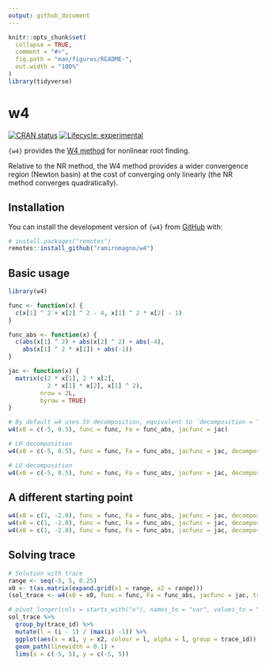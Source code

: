 ```yaml
---
output: github_document
---
```


<!-- README.md is generated from README.Rmd. Please edit that file -->

```r
knitr::opts_chunk$set(
  collapse = TRUE,
  comment = "#>",
  fig.path = "man/figures/README-",
  out.width = "100%"
)
library(tidyverse)
```

# w4

<!-- badges: start -->
[![CRAN status](https://www.r-pkg.org/badges/version/w4)](https://CRAN.R-project.org/package=w4)
[![Lifecycle: experimental](https://img.shields.io/badge/lifecycle-experimental-orange.svg)](https://lifecycle.r-lib.org/articles/stages.html#experimental)
<!-- badges: end -->

`{w4}` provides the [W4 method](https://doi.org/10.1016/j.apnum.2022.08.019) for
nonlinear root finding.

Relative to the NR method, the W4 method provides a wider convergence region
(Newton basin) at the cost of converging only linearly (the NR method converges
quadratically).

## Installation

You can install the development version of `{w4}` from
[GitHub](https://github.com/) with:

``` r
# install.packages("remotes")
remotes::install_github("ramiromagno/w4")
```

## Basic usage

```r
library(w4)

func <- function(x) {
  c(x[1] ^ 2 + x[2] ^ 2 - 4, x[1] ^ 2 * x[2] - 1)
}

func_abs <- function(x) {
  c(abs(x[1] ^ 2) + abs(x[2] ^ 2) + abs(-4),
    abs(x[1] ^ 2 * x[2]) + abs(-1))
}

jac <- function(x) {
  matrix(c(2 * x[1], 2 * x[2],
           2 * x[1] * x[2], x[1] ^ 2),
         nrow = 2L,
         byrow = TRUE)
}

# By default w4 uses SV decomposition, equivalent to `decomposition = "sv"`
w4(x0 = c(-5, 0.5), func = func, Fa = func_abs, jacfunc = jac)

# LH decomposition
w4(x0 = c(-5, 0.5), func = func, Fa = func_abs, jacfunc = jac, decomposition = "lh")

# LU decomposition
w4(x0 = c(-5, 0.5), func = func, Fa = func_abs, jacfunc = jac, decomposition = "lu")
```
## A different starting point

```r
w4(x0 = c(1, -2.0), func = func, Fa = func_abs, jacfunc = jac, decomposition = "sv")
w4(x0 = c(1, -2.0), func = func, Fa = func_abs, jacfunc = jac, decomposition = "lh")
w4(x0 = c(1, -2.0), func = func, Fa = func_abs, jacfunc = jac, decomposition = "lu")
```

## Solving trace

```r
# Solution with trace
range <- seq(-5, 5, 0.25)
x0 <- t(as.matrix(expand.grid(x1 = range, x2 = range)))
(sol_trace <- w4(x0 = x0, func = func, Fa = func_abs, jacfunc = jac, trace = TRUE))

# pivot_longer(cols = starts_with("x"), names_to = "var", values_to = "x") %>%
sol_trace %>%
  group_by(trace_id) %>%
  mutate(l = (i - 1) / (max(i) -1)) %>%
  ggplot(aes(x = x1, y = x2, colour = l, alpha = l, group = trace_id)) +
  geom_path(linewidth = 0.1) +
  lims(x = c(-5, 5), y = c(-5, 5))
```
